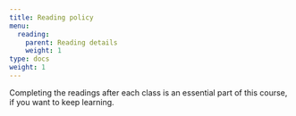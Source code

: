 ```yaml
---
title: Reading policy
menu:
  reading:
    parent: Reading details
    weight: 1
type: docs
weight: 1
---
```


Completing the readings after each class is an essential part of this course, if you want to keep learning. 
